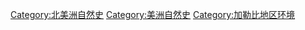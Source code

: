 [[Category:北美洲自然史|Category:北美洲自然史]]
[[Category:美洲自然史|Category:美洲自然史]]
[[Category:加勒比地区环境|Category:加勒比地区环境]]